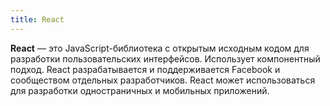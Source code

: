 ```yaml
---
title: React
---
```


**React** — это JavaScript-библиотека с открытым исходным кодом для разработки пользовательских интерфейсов. Использует компонентный подход. React разрабатывается и поддерживается Facebook и сообществом отдельных разработчиков. React может использоваться для разработки одностраничных и мобильных приложений.
